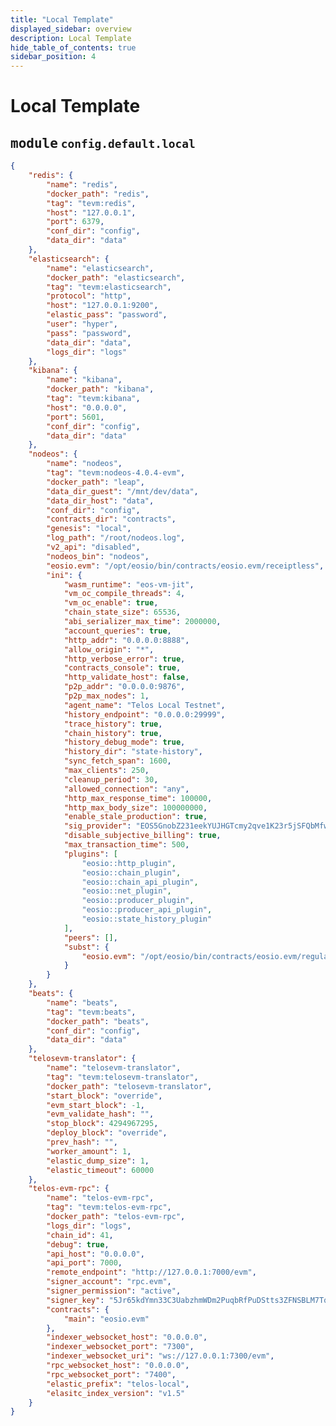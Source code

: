 ```yaml
---
title: "Local Template"
displayed_sidebar: overview
description: Local Template
hide_table_of_contents: true
sidebar_position: 4
---
```


# Local Template

## <kbd>module</kbd> `config.default.local`

```json
{
    "redis": {
        "name": "redis",
        "docker_path": "redis",
        "tag": "tevm:redis",
        "host": "127.0.0.1",
        "port": 6379,
        "conf_dir": "config",
        "data_dir": "data"
    },
    "elasticsearch": {
        "name": "elasticsearch",
        "docker_path": "elasticsearch",
        "tag": "tevm:elasticsearch",
        "protocol": "http",
        "host": "127.0.0.1:9200",
        "elastic_pass": "password",
        "user": "hyper",
        "pass": "password",
        "data_dir": "data",
        "logs_dir": "logs"
    },
    "kibana": {
        "name": "kibana",
        "docker_path": "kibana",
        "tag": "tevm:kibana",
        "host": "0.0.0.0",
        "port": 5601,
        "conf_dir": "config",
        "data_dir": "data"
    },
    "nodeos": {
        "name": "nodeos",
        "tag": "tevm:nodeos-4.0.4-evm",
        "docker_path": "leap",
        "data_dir_guest": "/mnt/dev/data",
        "data_dir_host": "data",
        "conf_dir": "config",
        "contracts_dir": "contracts",
        "genesis": "local",
        "log_path": "/root/nodeos.log",
        "v2_api": "disabled",
        "nodeos_bin": "nodeos",
        "eosio.evm": "/opt/eosio/bin/contracts/eosio.evm/receiptless",
        "ini": {
            "wasm_runtime": "eos-vm-jit",
            "vm_oc_compile_threads": 4,
            "vm_oc_enable": true,
            "chain_state_size": 65536,
            "abi_serializer_max_time": 2000000,
            "account_queries": true,
            "http_addr": "0.0.0.0:8888",
            "allow_origin": "*",
            "http_verbose_error": true,
            "contracts_console": true,
            "http_validate_host": false,
            "p2p_addr": "0.0.0.0:9876",
            "p2p_max_nodes": 1,
            "agent_name": "Telos Local Testnet",
            "history_endpoint": "0.0.0.0:29999",
            "trace_history": true,
            "chain_history": true,
            "history_debug_mode": true,
            "history_dir": "state-history",
            "sync_fetch_span": 1600,
            "max_clients": 250,
            "cleanup_period": 30,
            "allowed_connection": "any",
            "http_max_response_time": 100000,
            "http_max_body_size": 100000000,
            "enable_stale_production": true,
            "sig_provider": "EOS5GnobZ231eekYUJHGTcmy2qve1K23r5jSFQbMfwWTtPB7mFZ1L=KEY:5Jr65kdYmn33C3UabzhmWDm2PuqbRfPuDStts3ZFNSBLM7TqaiL",
            "disable_subjective_billing": true,
            "max_transaction_time": 500,
            "plugins": [
                "eosio::http_plugin",
                "eosio::chain_plugin",
                "eosio::chain_api_plugin",
                "eosio::net_plugin",
                "eosio::producer_plugin",
                "eosio::producer_api_plugin",
                "eosio::state_history_plugin"
            ],
            "peers": [],
            "subst": {
                "eosio.evm": "/opt/eosio/bin/contracts/eosio.evm/regular/regular.wasm"
            }
        }
    },
    "beats": {
        "name": "beats",
        "tag": "tevm:beats",
        "docker_path": "beats",
        "conf_dir": "config",
        "data_dir": "data"
    },
    "telosevm-translator": {
        "name": "telosevm-translator",
        "tag": "tevm:telosevm-translator",
        "docker_path": "telosevm-translator",
        "start_block": "override",
        "evm_start_block": -1,
        "evm_validate_hash": "",
        "stop_block": 4294967295,
        "deploy_block": "override",
        "prev_hash": "",
        "worker_amount": 1,
        "elastic_dump_size": 1,
        "elastic_timeout": 60000
    },
    "telos-evm-rpc": {
        "name": "telos-evm-rpc",
        "tag": "tevm:telos-evm-rpc",
        "docker_path": "telos-evm-rpc",
        "logs_dir": "logs",
        "chain_id": 41,
        "debug": true,
        "api_host": "0.0.0.0",
        "api_port": 7000,
        "remote_endpoint": "http://127.0.0.1:7000/evm",
        "signer_account": "rpc.evm",
        "signer_permission": "active",
        "signer_key": "5Jr65kdYmn33C3UabzhmWDm2PuqbRfPuDStts3ZFNSBLM7TqaiL",
        "contracts": {
            "main": "eosio.evm"
        },
        "indexer_websocket_host": "0.0.0.0",
        "indexer_websocket_port": "7300",
        "indexer_websocket_uri": "ws://127.0.0.1:7300/evm",
        "rpc_websocket_host": "0.0.0.0",
        "rpc_websocket_port": "7400",
        "elastic_prefix": "telos-local",
        "elasitc_index_version": "v1.5"
    }
}
```
